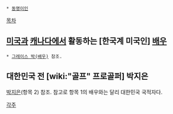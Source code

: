  * [[동명이인]]

[[목차]]

== [[미국]]과 [[캐나다]]에서 활동하는 [한국계 미국인] [[배우]] ==
 * [[그레이스 박(배우)]] 참조.

== 대한민국 전 [wiki:"골프" 프로골퍼] 박지은 ==
[[박지은]](항목 2) 참조. 참고로 항목 1의 배우와는 달리 대한민국 국적자다.

[[각주]]
